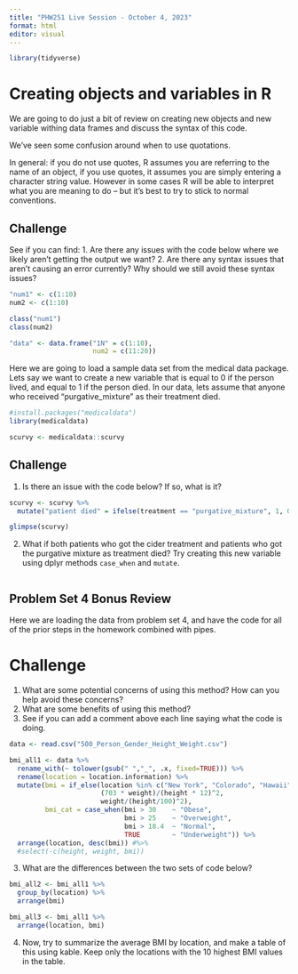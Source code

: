 ```yaml
---
title: "PHW251 Live Session - October 4, 2023"
format: html
editor: visual
---
```



```r

library(tidyverse)

```

# Creating objects and variables in R 

We are going to do just a bit of review on creating new objects and new variable withing data frames and discuss the syntax of this code. 

We've seen some confusion around when to use quotations. 

In general: if you do not use quotes, R assumes you are referring to the name of an object, if you use quotes, it assumes you are simply entering a character string value. However in some cases R will be able to interpret what you are meaning to do -- but it's best to try to stick to normal conventions. 

## Challenge 

See if you can find:
1. Are there any issues with the code below where we likely aren't getting the output we want?
2. Are there any syntax issues that aren't causing an error currently? Why should we still avoid these syntax issues? 

```r

"num1" <- c(1:10)
num2 <- c(1:10)

class("num1")
class(num2)

"data" <- data.frame("1N" = c(1:10), 
                     num2 = c(11:20))

```

Here we are going to load a sample data set from the medical data package. Lets say we want to create a new variable that is equal to 0 if the person lived, and equal to 1 if the person died. In our data, lets assume that anyone who received "purgative_mixture" as their treatment died. 

```r

#install.packages("medicaldata")
library(medicaldata)

scurvy <- medicaldata::scurvy

```

## Challenge 

1. Is there an issue with the code below? If so, what is it? 

```r

scurvy <- scurvy %>%
  mutate("patient died" = ifelse(treatment == "purgative_mixture", 1, 0))

glimpse(scurvy)

```

2. What if both patients who got the cider treatment and patients who got the purgative mixture as treatment died? Try creating this new variable using dplyr methods `case_when` and `mutate`. 

```r


```

## Problem Set 4 Bonus Review

Here we are loading the data from problem set 4, and have the code for all of the prior steps in the homework combined with pipes. 

# Challenge

1. What are some potential concerns of using this method? How can you help avoid these concerns? 
2. What are some benefits of using this method? 
3. See if you can add a comment above each line saying what the code is doing. 

```r

data <- read.csv("500_Person_Gender_Height_Weight.csv")

bmi_all1 <- data %>% 
  rename_with(~ tolower(gsub(" ","_", .x, fixed=TRUE))) %>%
  rename(location = location.information) %>%
  mutate(bmi = if_else(location %in% c("New York", "Colorado", "Hawaii"),
                       (703 * weight)/(height * 12)^2, 
                       weight/(height/100)^2),
         bmi_cat = case_when(bmi > 30    ~ "Obese",
                             bmi > 25    ~ "Overweight",
                             bmi > 18.4  ~ "Normal",
                             TRUE        ~ "Underweight")) %>%
  arrange(location, desc(bmi)) #%>%
  #select(-c(height, weight, bmi)) 

```

3. What are the differences between the two sets of code below? 

```r

bmi_all2 <- bmi_all1 %>%
  group_by(location) %>%
  arrange(bmi)

bmi_all3 <- bmi_all1 %>%
  arrange(location, bmi)

```


4. Now, try to summarize the average BMI by location, and make a table of this using kable. Keep only the locations with the 10 highest BMI values in the table. 

```r


```